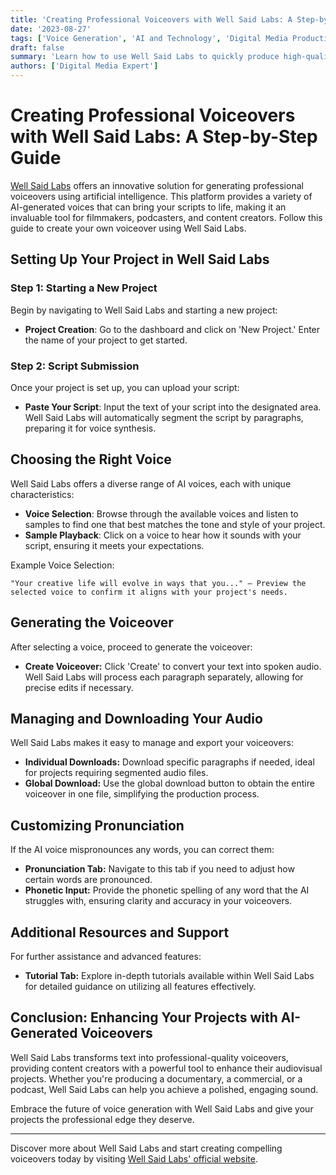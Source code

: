 ```yaml
---
title: 'Creating Professional Voiceovers with Well Said Labs: A Step-by-Step Guide'
date: '2023-08-27'
tags: ['Voice Generation', 'AI and Technology', 'Digital Media Production', 'Well Said Labs']
draft: false
summary: 'Learn how to use Well Said Labs to quickly produce high-quality voiceovers with AI, enhancing your projects with a variety of lifelike voices.'
authors: ['Digital Media Expert']
---
```


# Creating Professional Voiceovers with Well Said Labs: A Step-by-Step Guide

[Well Said Labs](https://wellsaidlabs.com/) offers an innovative solution for generating professional voiceovers using artificial intelligence. This platform provides a variety of AI-generated voices that can bring your scripts to life, making it an invaluable tool for filmmakers, podcasters, and content creators. Follow this guide to create your own voiceover using Well Said Labs.

## Setting Up Your Project in Well Said Labs

### Step 1: Starting a New Project

Begin by navigating to Well Said Labs and starting a new project:

- **Project Creation**: Go to the dashboard and click on 'New Project.' Enter the name of your project to get started.

### Step 2: Script Submission

Once your project is set up, you can upload your script:

- **Paste Your Script**: Input the text of your script into the designated area. Well Said Labs will automatically segment the script by paragraphs, preparing it for voice synthesis.

## Choosing the Right Voice

Well Said Labs offers a diverse range of AI voices, each with unique characteristics:

- **Voice Selection**: Browse through the available voices and listen to samples to find one that best matches the tone and style of your project.
- **Sample Playback**: Click on a voice to hear how it sounds with your script, ensuring it meets your expectations.

Example Voice Selection:
```plaintext
"Your creative life will evolve in ways that you..." – Preview the selected voice to confirm it aligns with your project's needs.
```

## Generating the Voiceover
After selecting a voice, proceed to generate the voiceover:

- **Create Voiceover:** Click 'Create' to convert your text into spoken audio. Well Said Labs will process each paragraph separately, allowing for precise edits if necessary.

## Managing and Downloading Your Audio
Well Said Labs makes it easy to manage and export your voiceovers:

- **Individual Downloads:** Download specific paragraphs if needed, ideal for projects requiring segmented audio files.
- **Global Download:** Use the global download button to obtain the entire voiceover in one file, simplifying the production process.

## Customizing Pronunciation
If the AI voice mispronounces any words, you can correct them:

- **Pronunciation Tab:** Navigate to this tab if you need to adjust how certain words are pronounced.
- **Phonetic Input:** Provide the phonetic spelling of any word that the AI struggles with, ensuring clarity and accuracy in your voiceovers.

## Additional Resources and Support
For further assistance and advanced features:

- **Tutorial Tab:** Explore in-depth tutorials available within Well Said Labs for detailed guidance on utilizing all features effectively.

## Conclusion: Enhancing Your Projects with AI-Generated Voiceovers
Well Said Labs transforms text into professional-quality voiceovers, providing content creators with a powerful tool to enhance their audiovisual projects. Whether you're producing a documentary, a commercial, or a podcast, Well Said Labs can help you achieve a polished, engaging sound.

Embrace the future of voice generation with Well Said Labs and give your projects the professional edge they deserve.

---

Discover more about Well Said Labs and start creating compelling voiceovers today by visiting [Well Said Labs' official website](https://wellsaidlabs.com/).